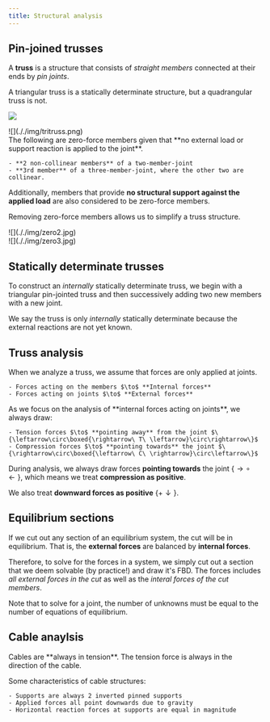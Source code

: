 ```yaml
---
title: Structural analysis
---
```


## Pin-joined trusses

A **truss** is a structure that consists of *straight members* connected at their ends by *pin joints*.

A triangular truss is a statically determinate structure, but a quadrangular truss is not.

<Inline><div className="max-w-80">![](././img/quadtruss.png)</div>
<div className="max-w-24">![](././img/tritruss.png)</div></Inline>

<Block variant="secondary" title="Zero-force members">
The following are zero-force members given that **no external load or support reaction is applied to the joint**.

    - **2 non-collinear members** of a two-member-joint
    - **3rd member** of a three-member-joint, where the other two are collinear.
Additionally, members that provide **no structural support against the applied load** are also considered to be zero-force members.

Removing zero-force members allows us to simplify a truss structure.
<BlockSep />
<HLayout>
<div className="max-w-80">![](././img/zero2.jpg)</div>
<div className="max-w-80">![](././img/zero3.jpg)</div>
</HLayout>
</Block>



## Statically determinate trusses

To construct an *internally* statically determinate truss, we begin with a triangular pin-jointed truss and then successively adding two new members with a new joint.

We say the truss is only *internally* statically determinate because the external reactions are not yet known.


## Truss analysis

When we analyze a truss, we assume that forces are only applied at joints.

<Block variant="knowledge" title="Internal vs. External forces">

    - Forces acting on the members $\to$ **Internal forces**
    - Forces acting on joints $\to$ **External forces**
</Block>


<Block variant="primary" title="Sign convention of analysis">
As we focus on the analysis of **internal forces acting on joints**, we always draw:

    - Tension forces $\to$ **pointing away** from the joint $\{\leftarrow\circ\boxed{\rightarrow\ T\ \leftarrow}\circ\rightarrow\}$
    - Compression forces $\to$ **pointing towards** the joint $\{\rightarrow\circ\boxed{\leftarrow\ C\ \rightarrow}\circ\leftarrow\}$
During analysis, we always draw forces **pointing towards** the joint $\{\rightarrow\circ\leftarrow\}$, which means we treat **compression as positive**.

We also treat **downward forces as positive** $\{+\downarrow\}$.
</Block>


## Equilibrium sections

If we cut out any section of an equilibrium system, the cut will be in equilibrium. That is, the **external forces** are balanced by **internal forces**.

Therefore, to solve for the forces in a system, we simply cut out a section that we deem solvable (by practice!) and draw it's FBD. The forces includes *all external forces in the cut* as well as the *interal forces of the cut members*.

Note that to solve for a joint, the number of unknowns must be equal to the number of equations of equilibrium.


## Cable anaylsis


<Block variant="primary" title="Cable forces">
Cables are **always in tension**. The tension force is always in the direction of the cable.
</Block>

Some characteristics of cable structures:

    - Supports are always 2 inverted pinned supports
    - Applied forces all point downwards due to gravity
    - Horizontal reaction forces at supports are equal in magnitude